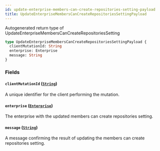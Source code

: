 ```yaml
---
id: update-enterprise-members-can-create-repositories-setting-payload
title: UpdateEnterpriseMembersCanCreateRepositoriesSettingPayload
---
```


Autogenerated return type of UpdateEnterpriseMembersCanCreateRepositoriesSetting

```graphql
type UpdateEnterpriseMembersCanCreateRepositoriesSettingPayload {
  clientMutationId: String
  enterprise: Enterprise
  message: String
}
```

### Fields

#### `clientMutationId` ([`String`](/docs/api/scalars/string))

A unique identifier for the client performing the mutation.

#### `enterprise` ([`Enterprise`](/docs/api/objects/enterprise))

The enterprise with the updated members can create repositories setting.

#### `message` ([`String`](/docs/api/scalars/string))

A message confirming the result of updating the members can create repositories setting.
